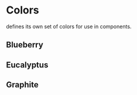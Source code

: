 
<Meta title="Theme/Colors" />

# Colors

 defines its own set of colors for use in components.

<ColorPalette>
  <ColorItem title="theme.colors.kiwi" subtitle="A Grade, Positive Score Impact, Positive Signals" colors={[colors.kiwi]} />
  <ColorItem title="theme.colors.banana" subtitle="B Grade, Low Severity Issues" colors={[colors.banana]} />
  <ColorItem title="theme.colors.pumpkin" subtitle="C Grade, Medium Severity Issues" colors={[colors.pumpkin]} />
  <ColorItem title="theme.colors.strawberry" subtitle="D Grade, High Severity Issues, Private Portfolio" colors={[colors.strawberry]} />
  <ColorItem title="theme.colors.cherry" subtitle="F Grade, Negative Score Impact" colors={[colors.cherry]} />
</ColorPalette>

## Blueberry

<ColorPalette>
  <ColorItem title="theme.colors.blueberryClassic" subtitle="Links, Primary Buttons, Info Signals" colors={[colors.blueberryClassic]} />
  <ColorItem title="theme.colors.radiantBlueberry" subtitle="Hover (Links, Primary Buttons)" colors={[colors.radiantBlueberry]} />
  <ColorItem title="theme.colors.dietBlueberry" subtitle="Click (Links, Primary Buttons)" colors={[colors.dietBlueberry]} />
  <ColorItem title="theme.colors.blueberry0" subtitle="Background Highlight" colors={[colors.blueberry0]} />
</ColorPalette>

## Eucalyptus

<ColorPalette>
  <ColorItem title="theme.colors.eucalyptusClassic" subtitle="Company Logo" colors={[colors.eucalyptusClassic]} />
  <ColorItem title="theme.colors.radiantEucalyptus" subtitle="Hover (NavBar Buttons)" colors={[colors.radiantEucalyptus]} />
  <ColorItem title="theme.colors.dietEucalyptus" subtitle="Click (NavBar Buttons)" colors={[colors.dietEucalyptus]} />
  <ColorItem title="theme.colors.eucalyptus0" subtitle="Background Highlight" colors={[colors.eucalyptus0]} />
</ColorPalette>

## Graphite

<ColorPalette>
  <ColorItem title="theme.colors.graphite5B" subtitle="NavBar background" colors={[colors.graphite5B]} />
  <ColorItem title="theme.colors.graphite4B" subtitle="Primary Text" colors={[colors.graphite4B]} />
  <ColorItem title="theme.colors.graphite3B" subtitle="Secondary button icons" colors={[colors.graphite3B]} />
  <ColorItem title="theme.colors.graphite2B" subtitle="Secondary Text" colors={[colors.graphite2B]} />
  <ColorItem title="theme.colors.graphiteB" subtitle="Inactive text" colors={[colors.graphiteB]} />
  <ColorItem title="theme.colors.graphiteHB" subtitle="Borders, Selected Options, Secondary Button Border" colors={[colors.graphiteHB]} />
  <ColorItem title="theme.colors.graphiteH" subtitle="Page Title Background Color, Sorting Column" colors={[colors.graphiteH]} />
  <ColorItem title="theme.colors.graphite2H" subtitle="Table / Section Header, Disabled Tab" colors={[colors.graphite2H]} />
  <ColorItem title="theme.colors.graphite3H" subtitle="Footer Background Color" colors={[colors.graphite3H]} />
  <ColorItem title="theme.colors.graphite4H" subtitle="Background Highlight" colors={[colors.graphite4H]} />
  <ColorItem title="theme.colors.graphite5H" subtitle="Background" colors={[colors.graphite5H]} />
</ColorPalette>
